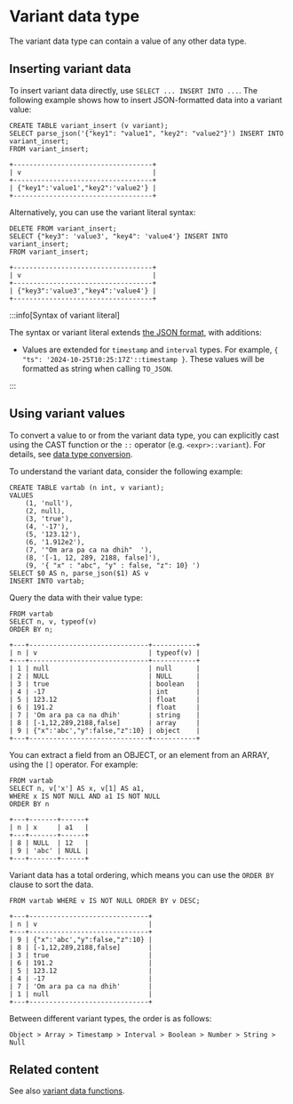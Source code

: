 # Variant data type

The variant data type can contain a value of any other data type.

## Inserting variant data

To insert variant data directly, use `SELECT ... INSERT INTO ...`. The following example shows how to insert JSON-formatted data into a variant value:

```scopeql
CREATE TABLE variant_insert (v variant);
SELECT parse_json('{"key1": "value1", "key2": "value2"}') INSERT INTO variant_insert;
FROM variant_insert;
```

```
+-----------------------------------+
| v                                 |
+-----------------------------------+
| {"key1":'value1',"key2":'value2'} |
+-----------------------------------+
```

Alternatively, you can use the variant literal syntax:

```scopeql
DELETE FROM variant_insert;
SELECT {"key3": 'value3', "key4": 'value4'} INSERT INTO variant_insert;
FROM variant_insert;
```

```
+-----------------------------------+
| v                                 |
+-----------------------------------+
| {"key3":'value3',"key4":'value4'} |
+-----------------------------------+
```

:::info[Syntax of variant literal]

The syntax or variant literal extends [the JSON format](https://datatracker.ietf.org/doc/html/rfc8259), with additions:

* Values are extended for `timestamp` and `interval` types. For example, `{ "ts": '2024-10-25T10:25:17Z'::timestamp }`. These values will be formatted as string when calling `TO_JSON`.

:::

## Using variant values

To convert a value to or from the variant data type, you can explicitly cast using the CAST function or the `::` operator (e.g. `<expr>::variant`). For details, see [data type conversion](datatypes-conversion.md).

To understand the variant data, consider the following example:

```scopeql
CREATE TABLE vartab (n int, v variant);
VALUES
    (1, 'null'),
    (2, null),
    (3, 'true'),
    (4, '-17'),
    (5, '123.12'),
    (6, '1.912e2'),
    (7, '"Om ara pa ca na dhih"  '),
    (8, '[-1, 12, 289, 2188, false]'),
    (9, '{ "x" : "abc", "y" : false, "z": 10} ')
SELECT $0 AS n, parse_json($1) AS v
INSERT INTO vartab;
```

Query the data with their value type:

```scopeql
FROM vartab
SELECT n, v, typeof(v)
ORDER BY n;
```

```
+---+------------------------------+-----------+
| n | v                            | typeof(v) |
+---+------------------------------+-----------+
| 1 | null                         | null      |
| 2 | NULL                         | NULL      |
| 3 | true                         | boolean   |
| 4 | -17                          | int       |
| 5 | 123.12                       | float     |
| 6 | 191.2                        | float     |
| 7 | 'Om ara pa ca na dhih'       | string    |
| 8 | [-1,12,289,2188,false]       | array     |
| 9 | {"x":'abc',"y":false,"z":10} | object    |
+---+------------------------------+-----------+
```

You can extract a field from an OBJECT, or an element from an ARRAY, using the `[]` operator. For example:

```scopeql
FROM vartab
SELECT n, v['x'] AS x, v[1] AS a1,
WHERE x IS NOT NULL AND a1 IS NOT NULL
ORDER BY n
```

```
+---+-------+------+
| n | x     | a1   |
+---+-------+------+
| 8 | NULL  | 12   |
| 9 | 'abc' | NULL |
+---+-------+------+
```

Variant data has a total ordering, which means you can use the `ORDER BY` clause to sort the data.

```scopeql
FROM vartab WHERE v IS NOT NULL ORDER BY v DESC;
```

```
+---+------------------------------+
| n | v                            |
+---+------------------------------+
| 9 | {"x":'abc',"y":false,"z":10} |
| 8 | [-1,12,289,2188,false]       |
| 3 | true                         |
| 6 | 191.2                        |
| 5 | 123.12                       |
| 4 | -17                          |
| 7 | 'Om ara pa ca na dhih'       |
| 1 | null                         |
+---+------------------------------+
```

Between different variant types, the order is as follows:

```
Object > Array > Timestamp > Interval > Boolean > Number > String > Null
```

## Related content

See also [variant data functions](functions-variant.md).

